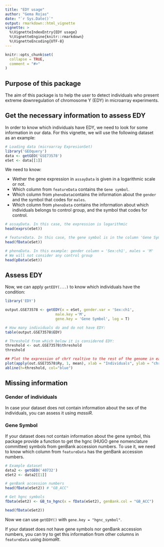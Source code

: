 ```yaml
---
title: "EDY usage"
author: "Gema Rojas"
date: "`r Sys.Date()`"
output: rmarkdown::html_vignette
vignette: >
  %\VignetteIndexEntry{EDY usage}
  %\VignetteEngine{knitr::rmarkdown}
  %\VignetteEncoding{UTF-8}
---
```


```r
knitr::opts_chunk$set(
  collapse = TRUE,
  comment = "#>"
)
```

## Purpose of this package

The aim of this package is to help the user to detect individuals who present extreme downregulation of chromosome Y (EDY) in microarray experiments.

## Get the necessary information to assess EDY

In order to know which individuals have EDY, we need to look for some information in our data. For this vignette, we will use the following dataset as an example:

```r
# Loading data (microarray ExpresionSet)
library('GEOquery')
data <- getGEO('GSE73578')
eSet <- data[[1]]
```

We need to know:

- Wether the gene expression in `assayData` is given in a logarithmic scale or not. 
- Which column from `featureData` contains the `Gene symbol`.
- Which column from `phenoData`contains the information about the `gender` and the symbol that codes for `males`.
- Which column from `phenoData` contains the information about which individuals belongs to control group, and the symbol that codes for control. 

```r
# assayData. In this case, the expression is logarithmic
head(exprs(eSet))

# featureData. In this case, the gene symbol is in the column 'Gene Symbol'
head(fData(eSet))

# phenoData. In this example: gender column = 'Sex:ch1', males = 'M'
# We will not consider any control group
head(pData(eSet))
```

## Assess EDY

Now, we can apply `getEDY(...)` to know which individuals have the condition:

```r
library('EDY')

output.GSE73578 <- getEDY(x = eSet, gender.var = 'Sex:ch1',
                       male.key ='M', 
                       gene.key = 'Gene Symbol', log = T)

# How many individuals do and do not have EDY:
table(output.GSE73578$EDY)

# Threshold from which below it is considered EDY:
threshold <- out.GSE73578$threshold
threshold

## Plot the expression of chrY realtive to the rest of the genome in each individual:
plot(apply(out.GSE73578$Ry, 1, mean), xlab = "Individuals", ylab = "chrY / autosomomes")
abline(h=threshold, col="blue")
```

## Missing information

### Gender of individuals

In case your dataset does not contain information about the sex of the individuals, you can assess it using *massiR*.

### Gene Symbol

If your dataset does not contain information about the gene symbol, this package provide a function to get the hgnc (HUGO gene nomenclature committee) symbols from genBank accession numbers. To use it, we need to know which column from `featureData` has the genBank accession numbers.

```r
# Example dataset 
data2 <- getGEO('40732')
eSet2 <- data2[[1]]

# genBank accession numbers 
head(fData(eSet2)) # "GB_ACC" 

# Get hgnc symbols
fData(eSet2) <- GB_to_hgnc(x = fData(eSet2), genBank.col = "GB_ACC")

head(fData(eSet2))
```

Now we can use `getEDY()` with `gene.key = "hgnc_symbol"`.

If your dataset does not have gene symbols nor genBank accession numbers, you can try to get this information from other columns in `featureData` using *biomaRt*.

[massiR]: https://bioconductor.org/packages/release/bioc/html/massiR.html
[biomaRt]: https://bioconductor.org/packages/release/bioc/html/biomaRt.html
